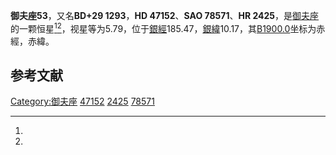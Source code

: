 {{Starbox begin
| name = 御夫座53
}}
{{Starbox observe
| epoch = [[J2000.0|J2000.0]]
| constell = [[御夫座|御夫座]]<ref name=SIMBAD>{{cite web
 | url=http://simbad.u-strasbg.fr/simbad/sim-id?Ident=HR+2425
 | title=Pulsating variable Star
 | publisher=Centre de Données astronomiques de Strasbourg
 | work=SIMBAD
 | accessdate=2012-07-13
 | archive-date=2019-10-04
 | archive-url=https://web.archive.org/web/20191004230255/http://simbad.u-strasbg.fr/simbad/sim-id?Ident=HR+2425
 | dead-url=no
 }}</ref><ref name=DATA>{{cite web
 | url=http://vizier.u-strasbg.fr/viz-bin/VizieR-5?-out.add=.&-source=5050&-corr=PK=HR&-out.max=9999&HR=2425
 | title=VizieR Detailed Page
 | accessdate=2012-07-13
 | archive-date=2016-03-05
 | archive-url=https://web.archive.org/web/20160305013803/http://vizier.u-strasbg.fr/viz-bin/VizieR-5?-out.add=.&-source=5050&-corr=PK=HR&-out.max=9999&HR=2425
 | dead-url=no
 }}</ref>
| 星官 = 
| ra = {{RA|6|38|23}}<ref name=SIMBAD /><ref name=DATA />
| dec = {{DEC|+28|59|3}}<ref name=SIMBAD /><ref name=DATA />
| appmag_v = 5.79<ref name=SIMBAD /><ref name=DATA />
}}
{{Starbox character
| class = B9npEu<ref name=SIMBAD /><ref name=DATA />
| b-v = 0<ref name=SIMBAD /><ref name=DATA />
| u-b = -0.07<ref name=SIMBAD /><ref name=DATA />
| r-i = <ref name=SIMBAD /><ref name=DATA />
| variable = 
}}
{{Starbox astrometry
| radial_v = -0.07
| prop_mo_ra = 18
| parallax = 
| p_error = 
}}
{{Starbox catalog
| names =BD+29 1293，[[SAO星表|SAO]] 78571，[[HD星表|HD]] 47152，[[HR星表|HR]] 2425}}
{{Starbox reference |Simbad=HR+2425}}
{{Starbox end}}

'''御夫座53'''，又名'''BD+29 1293'''，'''HD 47152'''、'''SAO 78571'''、'''HR 2425'''，是[[御夫座|御夫座]]的一颗恒星<ref name=SIMBAD /><ref name=DATA />，视星等为5.79，位于[[銀道座標系|銀經]]185.47，[[銀道座標系|銀緯]]10.17，其[[B1900.0|B1900.0]]坐标为赤經{{RA|6|32|2.5}}，赤緯{{DEC|+29|10.17|12}}。

== 参考文献 ==
{{reflist}}

{{star-stub}}

{{御夫座恒星}}
{{星官|井宿|8|19}}
[[Category:御夫座|Category:御夫座]]
[[Category:HD和HDE天體|47152]]
[[Category:HR天體|2425]]
[[Category:SAO天體|78571]]